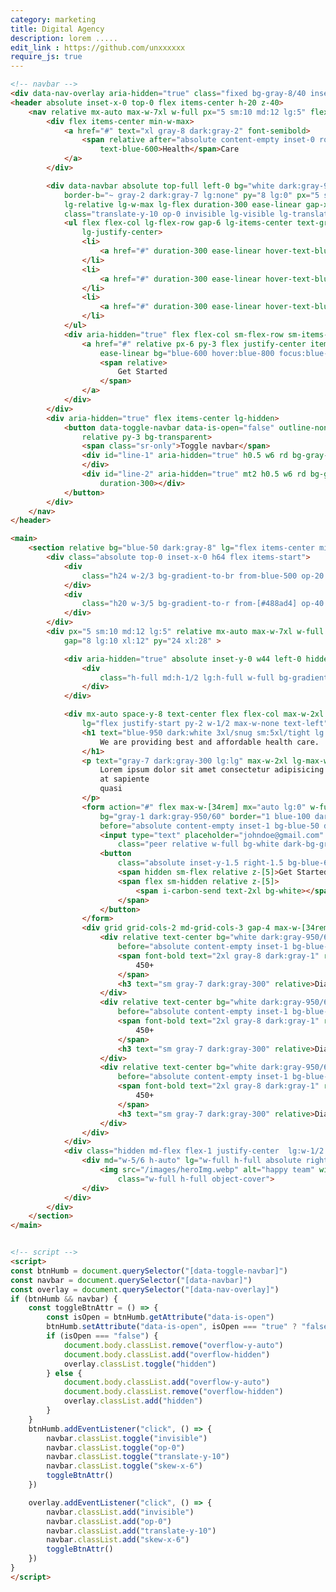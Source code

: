 ```yaml
---
category: marketing
title: Digital Agency 
description: lorem .....
edit_link : https://github.com/unxxxxxx
require_js: true
---
```



```html
<!-- navbar -->
<div data-nav-overlay aria-hidden="true" class="fixed bg-gray-8/40 inset-0 z-30 hidden lg-hidden"></div>
<header absolute inset-x-0 top-0 flex items-center h-20 z-40>
    <nav relative mx-auto max-w-7xl w-full px="5 sm:10 md:12 lg:5" flex gap-x-5 justify-between items-center>
        <div flex items-center min-w-max>
            <a href="#" text="xl gray-8 dark:gray-2" font-semibold>
                <span relative after="absolute content-empty inset-0 rotate-3 border border-blue-600"
                    text-blue-600>Health</span>Care
            </a>
        </div>

        <div data-navbar absolute top-full left-0 bg="white dark:gray-950 lg:!transparent"
            border-b="~ gray-2 dark:gray-7 lg:none" py="8 lg:0" px="5 sm:10 md:12 lg:0" w-full lg-top-0
            lg-relative lg-w-max lg-flex duration-300 ease-linear gap-x-6
            class="translate-y-10 op-0 invisible lg-visible lg-translate-y-0 lg-op-100">
            <ul flex flex-col lg-flex-row gap-6 lg-items-center text-gray-7 dark-text-gray-300 lg-w-full
                lg-justify-center>
                <li>
                    <a href="#" duration-300 ease-linear hover-text-blue-600>Home</a>
                </li>
                <li>
                    <a href="#" duration-300 ease-linear hover-text-blue-600>Portfolio</a>
                </li>
                <li>
                    <a href="#" duration-300 ease-linear hover-text-blue-600>Services</a>
                </li>
            </ul>
            <div aria-hidden="true" flex flex-col sm-flex-row sm-items-center gap-4 lg-min-w-max mt="10 lg:0">
                <a href="#" relative px-6 py-3 flex justify-center items-center text-white rd-3xl transition
                    ease-linear bg="blue-600 hover:blue-800 focus:blue-700">
                    <span relative>
                        Get Started
                    </span>
                </a>
            </div>
        </div>
        <div aria-hidden="true" flex items-center lg-hidden>
            <button data-toggle-navbar data-is-open="false" outline-none border="l l-blue-100 dark:l-gray-7" pl-3
                relative py-3 bg-transparent>
                <span class="sr-only">Toggle navbar</span>
                <div id="line-1" aria-hidden="true" h0.5 w6 rd bg-gray-7 dark-bg-gray-300 transition duration-300>
                </div>
                <div id="line-2" aria-hidden="true" mt2 h0.5 w6 rd bg-gray-7 dark-bg-gray-300 transition
                    duration-300></div>
            </button>
        </div>
    </nav>
</header>

<main>
    <section relative bg="blue-50 dark:gray-8" lg="flex items-center min-h-max">
        <div class="absolute top-0 inset-x-0 h64 flex items-start">
            <div
                class="h24 w-2/3 bg-gradient-to-br from-blue-500 op-20 blur-2xl dark:from-[#0c1cac] dark:invisible dark:op-40">
            </div>
            <div
                class="h20 w-3/5 bg-gradient-to-r from-[#488ad4] op-40 blur-2xl dark:from-[#0c1cac] dark:op-40">
            </div>
        </div>
        <div px="5 sm:10 md:12 lg:5" relative mx-auto max-w-7xl w-full flex flex-col lg-flex-row
            gap="8 lg:10 xl:12" py="24 xl:28" >

            <div aria-hidden="true" absolute inset-y-0 w44 left-0 hidden dark-flex>
                <div
                    class="h-full md:h-1/2 lg:h-full w-full bg-gradient-to-tr op-40 dark:blur-2xl dark:from-[#0c1cac] dark:op-20">
                </div>
            </div>

            <div mx-auto space-y-8 text-center flex flex-col max-w-2xl justify-center flex-1
                lg="flex justify-start py-2 w-1/2 max-w-none text-left">
                <h1 text="blue-950 dark:white 3xl/snug sm:5xl/tight lg:4xl/tight xl:[3.50rem]/tight" font-bold>
                    We are providing best and affordable health care.
                </h1>
                <p text="gray-7 dark:gray-300 lg:lg" max-w-2xl lg-max-w-none mx-auto>
                    Lorem ipsum dolor sit amet consectetur adipisicing elit. Dignissimos, fugit! Laborum quo maxime
                    at sapiente
                    quasi
                </p>
                <form action="#" flex max-w-[34rem] mx="auto lg:0" w-full lg-max-w-lg relative
                    bg="gray-1 dark:gray-950/60" border="1 blue-100 dark:gray-950" overflow-hidden p0.5 rd-3xl
                    before="absolute content-empty inset-1 bg-blue-50 dark:bg-gray-950 rd-[1.25rem]">
                    <input type="text" placeholder="johndoe@gmail.com"
                        class="peer relative w-full bg-white dark-bg-gray-950 px-5 py-3 rd-full outline-none text-gray-6 dark-text-gray-300">
                    <button
                        class="absolute inset-y-1.5 right-1.5 bg-blue-600 text-white p3 sm-px-6 flex items-center rd-full">
                        <span hidden sm-flex relative z-[5]>Get Started</span>
                        <span flex sm-hidden relative z-[5]>
                            <span i-carbon-send text-2xl bg-white></span>
                        </span>
                    </button>
                </form>
                <div grid grid-cols-2 md-grid-cols-3 gap-4 max-w-[34rem] mx-auto lg-mx-0 w-full>
                    <div relative text-center bg="white dark:gray-950/60" border="blue-100 dark:gray-950" p5 rd-3xl
                        before="absolute content-empty inset-1 bg-blue-50 dark:bg-gray-950 rd-[1.25rem]">
                        <span font-bold text="2xl gray-8 dark:gray-1" relative>
                            450+
                        </span>
                        <h3 text="sm gray-7 dark:gray-300" relative>Diagnostic Weekly</h3>
                    </div>
                    <div relative text-center bg="white dark:gray-950/60" border="blue-100 dark:gray-950" p5 rd-3xl
                        before="absolute content-empty inset-1 bg-blue-50 dark:bg-gray-950 rd-[1.25rem]">
                        <span font-bold text="2xl gray-8 dark:gray-1" relative>
                            450+
                        </span>
                        <h3 text="sm gray-7 dark:gray-300" relative>Diagnostic Weekly</h3>
                    </div>
                    <div relative text-center bg="white dark:gray-950/60" border="blue-100 dark:gray-950" p5 rd-3xl
                        before="absolute content-empty inset-1 bg-blue-50 dark:bg-gray-950 rd-[1.25rem]">
                        <span font-bold text="2xl gray-8 dark:gray-1" relative>
                            450+
                        </span>
                        <h3 text="sm gray-7 dark:gray-300" relative>Diagnostic Weekly</h3>
                    </div>
                </div>
            </div>
            <div class="hidden md-flex flex-1 justify-center  lg:w-1/2 relative w-full max-w-3xl mx-auto lg:max-w-none">
                <div md="w-5/6 h-auto" lg="w-full h-full absolute right-0" bg-blue-100 overflow-hidden rd-b-24>
                    <img src="/images/heroImg.webp" alt="happy team" width="1850" height="auto"
                        class="w-full h-full object-cover">
                </div>
            </div>
        </div>
    </section>
</main>


<!-- script -->
<script>
const btnHumb = document.querySelector("[data-toggle-navbar]")
const navbar = document.querySelector("[data-navbar]")
const overlay = document.querySelector("[data-nav-overlay]")
if (btnHumb && navbar) {
    const toggleBtnAttr = () => {
        const isOpen = btnHumb.getAttribute("data-is-open")
        btnHumb.setAttribute("data-is-open", isOpen === "true" ? "false" : "true")
        if (isOpen === "false") {
            document.body.classList.remove("overflow-y-auto")
            document.body.classList.add("overflow-hidden")
            overlay.classList.toggle("hidden")
        } else {
            document.body.classList.add("overflow-y-auto")
            document.body.classList.remove("overflow-hidden")
            overlay.classList.add("hidden")
        }
    }
    btnHumb.addEventListener("click", () => {
        navbar.classList.toggle("invisible")
        navbar.classList.toggle("op-0")
        navbar.classList.toggle("translate-y-10")
        navbar.classList.toggle("skew-x-6")
        toggleBtnAttr()
    })

    overlay.addEventListener("click", () => {
        navbar.classList.add("invisible")
        navbar.classList.add("op-0")
        navbar.classList.add("translate-y-10")
        navbar.classList.add("skew-x-6")
        toggleBtnAttr()
    })
}
</script>
```